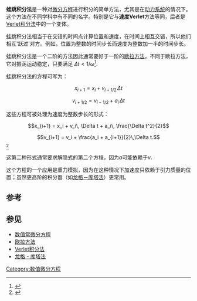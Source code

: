'''蛙跳积分法'''是一种对[[微分方程|微分方程]]进行积分的简单方法，尤其是在[[动力系统|动力系统]]的情况下。这个方法在不同学科中有不同的名字。特别是它与'''速度Verlet'''方法等同，后者是[[Verlet积分法|Verlet积分法]]中的一个变体。 
  
蛙跳积分法相当于在交错的时间点计算位置和速度，在时间上相互交错，所以他们相互'跃过'对方。例如，位置为整数的时间步长而速度为整数加一半的时间步长。

蛙跳积分法是一个二阶的方法因此通常要好于一阶的[[欧拉方法|欧拉方法]]。不同于欧拉方法，它对振荡运动稳定，只要满足 <math>\Delta t < 1/\omega</math><ref>{{Cite web |url=http://www.cmth.ph.ic.ac.uk/people/a.mackinnon/Lectures/compphys/node10.html |title=The Leap-Frog Method |access-date=2010-08-09 |archive-url=https://web.archive.org/web/20091217110603/http://www.cmth.ph.ic.ac.uk/people/a.mackinnon/Lectures/compphys/node10.html |archive-date=2009-12-17 |dead-url=yes }}</ref>.

蛙跳积分法的方程可写为：

:<math>x_{i+1} = x_i + v_{i+1/2}\, \Delta t</math>

:<math>v_{i+1/2} = v_{i-1/2} + a_{i}\, \Delta t</math>

这些方程可被处理为速度为整数步长的形式：

:<math>x_{i+1} = x_i + v_i\, \Delta t + a_i\, \frac{\Delta t^2}{2}</math>

<!-- extra blank line between two lines of "displayed" [[TeX|TeX]], for legibility -->

:<math>v_{i+1} = v_i + \frac{a_i + a_{i+1}}{2}\,\Delta t.</math> <ref>{{Cite web |url=http://www.artcompsci.org/vol_1/v1_web/node34.html |title=4.1 Two Ways to Write the Leapfrog |access-date=2010-08-09 |archive-date=2020-01-28 |archive-url=https://web.archive.org/web/20200128170845/http://www.artcompsci.org/vol_1/v1_web/node34.html |dead-url=no }}</ref>

这第二种形式通常要求解隐式的第二个方程，因为''a''可能依赖于''v''.

这个方程的一个应用是重力模拟，因为在这种情况下加速度只依赖于引力质量的位置；虽然更高阶的积分器（如[[龙格－库塔法|龙格－库塔法]]）更常用。

==参考==
<references/>

==参见==
*[[数值常微分方程|数值常微分方程]]
*[[欧拉方法|欧拉方法]]
*[[Verlet积分法|Verlet积分法]]
*[[龙格－库塔法|龙格 - 库塔法]]

[[Category:数值微分方程|Category:数值微分方程]]